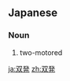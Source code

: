 ==Japanese==
{{ja-kanjitab|そう|はつ|yomi=o}}

===Noun===
{{ja-noun|そうはつ|kyu=雙發}}

# two-motored

[[ja:双発]]
[[zh:双発]]